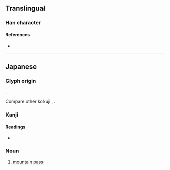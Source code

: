 {{character info/new}}
==Translingual==

===Han character===
{{Han char|rn=32|rad=土|as=06|sn=9|four=|canj=GYMY|ids=⿰土𠧗}}

====References====
* {{Han ref|kx=0228.291|hdz=10438.101|uh=57B0|ud=22448}}

----

==Japanese==

===Glyph origin===
{{ja-etym-kokuji}}.

Compare other kokuji {{ja-r|峠|とうげ}}, {{ja-r|裃|かみしも}}.

===Kanji===
{{ja-kanji|grade=|rs=土06}}

====Readings====
* {{ja-readings|on=|kun=たお-}}

===Noun===
{{ja-noun|たお}}

# [[mountain]] [[pass]]